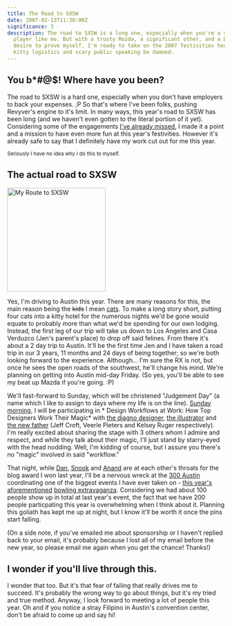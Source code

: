```yaml
---
title: The Road to SXSW
date: 2007-02-13T11:30:00Z
significance: 3
description: The road to SXSW is a long one, especially when you're a small-time
  player like me. But with a trusty Mazda, a significant other, and a burning
  desire to prove myself, I'm ready to take on the 2007 festivities head-on -
  kitty logistics and scary public speaking be damned.
---
```


## You b*#@$! Where have you been?

The road to SXSW is a hard one, especially when you don't have employers to back your expenses. ;P So that's where I've been folks, pushing Revyver's engine to it's limit. In many ways, this year's road to SXSW has been long (and we haven't even gotten to the literal portion of it yet). Considering some of the engagements [I've already missed][1], I made it a point and a mission to have even more fun at this year's festivities. However it's already safe to say that I definitely have my work cut out for me this year.

<small>Seriously I have no idea why I do this to myself.</small>

## The **actual** road to SXSW

[<img src="https://farm1.static.flickr.com/131/376940180_508c6b39c0_m.jpg" width="228" height="240" alt="My Route to SXSW" />][2]

Yes, I'm driving to Austin this year. There are many reasons for this, the main reason being the <del>kids</del> I mean <ins>cats</ins>. To make a long story short, putting four cats into a kitty hotel for the numerous nights we'd be gone would equate to probably more than what we'd be spending for our own lodging. Instead, the first leg of our trip will take us down to Los Angeles and Casa Verduzco (Jen's parent's place) to drop off said felines. From there it's about a 2 day trip to Austin. It'll be the first time Jen and I have taken a road trip in our 3 years, 11 months and 24 days of being together; so we're both looking forward to the experience. Although... I'm sure the RX is not, but once he sees the open roads of the southwest, he'll change his mind. We're planning on getting into Austin mid-day Friday. (So yes, you'll be able to see my beat up Mazda if you're going. :P)

We'll fast-forward to Sunday, which will be christened "Judgement Day" (a name which I like to assign to days where my life is on the line). [Sunday morning][3], I will be participating in * Design Workflows at Work: How Top Designers Work Their Magic* with [the djagno designer][4], [the illustrator][5] and [the new father][6] (Jeff Croft, Veerle Pieters and Kelsey Ruger respectively). I'm really excited about sharing the stage with 3 others whom I admire and respect, and while they talk about their magic, I'll just stand by starry-eyed with the head nodding. Well, I'm kidding of course, but I assure you there's no "magic" involved in said "workflow."

That night, while [Dan][7], [Snook][8] and [Anand][9] are at each other's throats for the blog award I won last year, I'll be a nervous wreck at the [300 Austin][10] coordinating one of the biggest events I have ever taken on - [this year's aforementioned][11] [bowling extravaganza][12]. Considering we had about 100 people show up in total at last year's event, the fact that we have 200 people particpating this year is overwhelming when I think about it. Planning this goliath has kept me up at night, but I know it'll be worth it once the pins start falling.

(On a side note, if you've emailed me about sponsorship or I haven't replied back to your email, it's probably because I lost all of my email before the new year, so please email me again when you get the chance! Thanks!)

## I wonder if you'll live through this.

I wonder that too. But it's that fear of failing that really drives me to succeed. It's probably the wrong way to go about things, but it's my tried and true method. Anyway, I look forward to meeting a lot of people this year. Oh and if you notice a stray Filipino in Austin's convention center, don't be afraid to come up and say hi!

[1]: http://north.webdirections.org/
[2]: http://www.flickr.com/photos/avalonstar/376940180/
[3]: http://2007.sxsw.com/interactive/programming/panels/sunday/
[4]: http://jeffcroft.com/
[5]: http://veerle.duoh.com/
[6]: http://themoleskin.com/
[7]: http://superfluousbanter.com/
[8]: http://snook.ca
[9]: http://aprilzero.com/
[10]: http://www.3hundred.com/300austin/centerHomepage.htm
[11]: http://upcoming.org/event/123801/
[12]: http://bowling.avalonstar.com/
